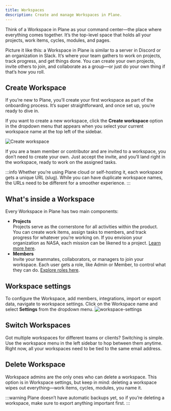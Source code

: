 ```yaml
---
title: Workspaces
description: Create and manage Workspaces in Plane.
---
```


Think of a Workspace in Plane as your command center—the place where everything comes together. It’s the top-level space that holds all your projects, work items, cycles, modules, and pages.

Picture it like this: a Workspace in Plane is similar to a server in Discord or an organization in Slack. It’s where your team gathers to work on projects, track progress, and get things done. You can create your own projects, invite others to join, and collaborate as a group—or just do your own thing if that’s how you roll.

## Create Workspace

If you’re new to Plane, you’ll create your first workspace as part of the onboarding process. It’s super straightforward, and once set up, you’re ready to dive in. 

If you want to create a new workspace, click the **Create workspace** option in the dropdown menu that appears when you select your current workspace name at the top left of the sidebar.

![Create workspace](https://media.docs.plane.so/workspaces/create-workspace.webp#center)

If you are a team member or contributor and are invited to a workspace, you don’t need to create your own. Just accept the invite, and you’ll land right in the workspace, ready to work on the assigned tasks.

:::info
Whether you’re using Plane cloud or self-hosting it, each workspace gets a unique URL (slug). While you can have duplicate workspace names, the URLs need to be different for a smoother experience.
:::

## What's inside a Workspace
Every Workspace in Plane has two main components:

- **Projects**  
Projects serve as the cornerstone for all activities within the product. You can create work items, assign tasks to members, and track progress for whatever you’re working on. If you envision your organization as NASA, each mission can be likened to a project. [Learn more here](/core-concepts/projects/overview).
- **Members**  
Invite your teammates, collaborators, or managers to join your workspace. Each user gets a role, like Admin or Member, to control what they can do. [Explore roles here](/core-concepts/workspaces/members).

## Workspace settings
To configure the Workspace, add members, integrations, import or export data, navigate to workspace settings. Click on the Workspace name and select **Settings** from the dropdown menu.
![workspace-settings](https://media.docs.plane.so/workspaces/workspace-settings.webp#center)

## Switch Workspaces
Got multiple workspaces for different teams or clients? Switching is simple. Use the workspace menu in the left sidebar to hop between them anytime. Right now, all your workspaces need to be tied to the same email address.

## Delete Workspace
Workspace admins are the only ones who can delete a workspace. This option is in Workspace settings, but keep in mind: deleting a workspace wipes out everything—work items, cycles, modules, you name it.

:::warning
Plane doesn’t have automatic backups yet, so if you’re deleting a workspace, make sure to export anything important first.
:::
